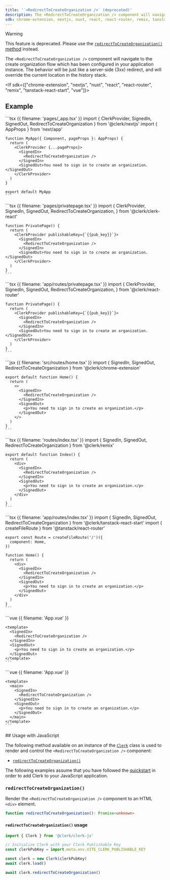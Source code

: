 ```yaml
---
title: '`<RedirectToCreateOrganization />` (deprecated)'
description: The <RedirectToCreateOrganization /> component will navigate to the user profile URL which has been configured in your application instance. The behavior will be just like a server-side (3xx) redirect, and will override the current location in the history stack.
sdk: chrome-extension, nextjs, nuxt, react, react-router, remix, tanstack-react-start, vue, js-frontend
---
```


> [!WARNING]
> This feature is deprecated. Please use the [`redirectToCreateOrganization()` method](/docs/references/javascript/clerk#redirect-to-create-organization) instead.

The `<RedirectToCreateOrganization />` component will navigate to the create organization flow which has been configured in your application instance. The behavior will be just like a server-side (3xx) redirect, and will override the current location in the history stack.

<If sdk={["chrome-extension", "nextjs", "nuxt", "react", "react-router", "remix", "tanstack-react-start", "vue"]}>
  ## Example

  <If sdk="nextjs">
    ```tsx {{ filename: 'pages/_app.tsx' }}
    import { ClerkProvider, SignedIn, SignedOut, RedirectToCreateOrganization } from '@clerk/nextjs'
    import { AppProps } from 'next/app'

    function MyApp({ Component, pageProps }: AppProps) {
      return (
        <ClerkProvider {...pageProps}>
          <SignedIn>
            <RedirectToCreateOrganization />
          </SignedIn>
          <SignedOut>You need to sign in to create an organization.</SignedOut>
        </ClerkProvider>
      )
    }

    export default MyApp
    ```
  </If>

  <If sdk="react">
    ```tsx {{ filename: 'pages/privatepage.tsx' }}
    import {
      ClerkProvider,
      SignedIn,
      SignedOut,
      RedirectToCreateOrganization,
    } from '@clerk/clerk-react'

    function PrivatePage() {
      return (
        <ClerkProvider publishableKey={`{{pub_key}}`}>
          <SignedIn>
            <RedirectToCreateOrganization />
          </SignedIn>
          <SignedOut>You need to sign in to create an organization.</SignedOut>
        </ClerkProvider>
      )
    }
    ```
  </If>

  <If sdk="react-router">
    ```tsx {{ filename: 'app/routes/privatepage.tsx' }}
    import {
      ClerkProvider,
      SignedIn,
      SignedOut,
      RedirectToCreateOrganization,
    } from '@clerk/react-router'

    function PrivatePage() {
      return (
        <ClerkProvider publishableKey={`{{pub_key}}`}>
          <SignedIn>
            <RedirectToCreateOrganization />
          </SignedIn>
          <SignedOut>You need to sign in to create an organization.</SignedOut>
        </ClerkProvider>
      )
    }
    ```
  </If>

  <If sdk="chrome-extension">
    ```jsx {{ filename: 'src/routes/home.tsx' }}
    import { SignedIn, SignedOut, RedirectToCreateOrganization } from '@clerk/chrome-extension'

    export default function Home() {
      return (
        <>
          <SignedIn>
            <RedirectToCreateOrganization />
          </SignedIn>
          <SignedOut>
            <p>You need to sign in to create an organization.</p>
          </SignedOut>
        </>
      )
    }
    ```
  </If>

  <If sdk="remix">
    ```tsx {{ filename: 'routes/index.tsx' }}
    import { SignedIn, SignedOut, RedirectToCreateOrganization } from '@clerk/remix'

    export default function Index() {
      return (
        <div>
          <SignedIn>
            <RedirectToCreateOrganization />
          </SignedIn>
          <SignedOut>
            <p>You need to sign in to create an organization.</p>
          </SignedOut>
        </div>
      )
    }
    ```
  </If>

  <If sdk="tanstack-react-start">
    ```tsx {{ filename: 'app/routes/index.tsx' }}
    import { SignedIn, SignedOut, RedirectToCreateOrganization } from '@clerk/tanstack-react-start'
    import { createFileRoute } from '@tanstack/react-router'

    export const Route = createFileRoute('/')({
      component: Home,
    })

    function Home() {
      return (
        <div>
          <SignedIn>
            <RedirectToCreateOrganization />
          </SignedIn>
          <SignedOut>
            <p>You need to sign in to create an organization.</p>
          </SignedOut>
        </div>
      )
    }
    ```
  </If>

  <If sdk="vue">
    ```vue {{ filename: 'App.vue' }}
    <script setup lang="ts">
    import { SignedIn, SignedOut, RedirectToCreateOrganization } from '@clerk/vue'
    </script>

    <template>
      <SignedIn>
        <RedirectToCreateOrganization />
      </SignedIn>
      <SignedOut>
        <p>You need to sign in to create an organization.</p>
      </SignedOut>
    </template>
    ```
  </If>

  <If sdk="nuxt">
    ```vue {{ filename: 'App.vue' }}
    <script setup lang="ts">
    // Components are automatically imported
    </script>

    <template>
      <main>
        <SignedIn>
          <RedirectToCreateOrganization />
        </SignedIn>
        <SignedOut>
          <p>You need to sign in to create an organization.</p>
        </SignedOut>
      </main>
    </template>
    ```
  </If>
</If>

<If sdk="js-frontend">
  ## Usage with JavaScript

  The following method available on an instance of the [`Clerk`](/docs/references/javascript/clerk) class is used to render and control the `<RedirectToCreateOrganization />` component:

  - [`redirectToCreateOrganization()`](#redirect-to-create-organization)

  The following examples assume that you have followed the [quickstart](/docs/quickstarts/javascript) in order to add Clerk to your JavaScript application.

  ### `redirectToCreateOrganization()`

  Render the `<RedirectToCreateOrganization />` component to an HTML `<div>` element.

  ```typescript
  function redirectToCreateOrganization(): Promise<unknown>
  ```

  #### `redirectToCreateOrganization()` usage

  ```js {{ filename: 'main.js', mark: [15] }}
  import { Clerk } from '@clerk/clerk-js'

  // Initialize Clerk with your Clerk Publishable Key
  const clerkPubKey = import.meta.env.VITE_CLERK_PUBLISHABLE_KEY

  const clerk = new Clerk(clerkPubKey)
  await clerk.load()

  await clerk.redirectToCreateOrganization()
  ```
</If>
